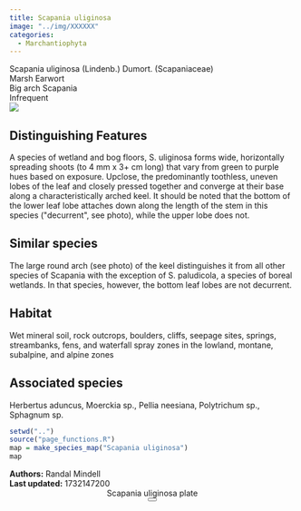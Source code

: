 ```yaml
---
title: Scapania uliginosa
image: "../img/XXXXXX"
categories:
  - Marchantiophyta
---
```


<div class="info-panel">
 <div class="info-top">
  <div class="taxon-scientific"><span class="taxon-name">Scapania uliginosa</span> <span class="taxon-authority">(Lindenb.) Dumort.</span> <span class="taxon-family">(Scapaniaceae)</span></div>
  <div class="taxon-common">Marsh Earwort</div>
 </div>
 <div class="info-bottom">
  <div class="taxon-qnd">Big arch Scapania</div>
  <div class="taxon-abundance">Infrequent</div>
 </div>
</div>
<div class="imerss-content-frame">
 <div class="imerss-image-header">
  <div class="imerss-image-holder imerss-column-left" data-toggle="tooltip" style="background-image: url(../img/XXXXXX)" title="XXXXXX">
  </div>

  <div class="imerss-image-holder imerss-column-right" data-toggle="tooltip" style="background-image: url(../img/XXXXXX)" title="XXXXXX">
  </div>
 
 </div>
 <div class="imerss-content-lower">
  <div class="imerss-column-left">
  <div class="tab-microscope" data-micromodal-trigger="modal-plate">
  <img src="../img/bryo guide microscope.png"/>
  </div>

<h2>Distinguishing Features</h2>

A species of wetland and bog floors, S. uliginosa forms wide, horizontally spreading shoots (to 4 mm x 3+ cm long) that vary from green to purple hues based on exposure. Upclose, the predominantly toothless, uneven lobes of the leaf and closely pressed together and converge at their base along a characteristically arched keel. It should be noted that the bottom of the lower leaf lobe attaches down along the length of the stem in this species (&quot;decurrent&quot;, see photo), while the upper lobe does not.

<h2>Similar species</h2>

The large round arch (see photo) of the keel distinguishes it from all other species of Scapania with the exception of S. paludicola, a species of boreal wetlands. In that species, however, the bottom leaf lobes are not decurrent.

<h2>Habitat</h2>

Wet mineral soil, rock outcrops, boulders, cliffs, seepage sites, springs, streambanks, fens, and waterfall spray zones in the lowland, montane, subalpine, and alpine zones

<h2>Associated species</h2>

Herbertus aduncus, Moerckia sp., Pellia neesiana, Polytrichum sp., Sphagnum sp.
</div>

<div class="imerss-column-right">

<div class="imerss-image-holder imerss-column-right" data-toggle="tooltip" style="background-image: url(../img/XXXXX)" title="XXXXX">
</div>

<div class="imerss-map-holder">
```r
setwd("..")
source("page_functions.R")
map = make_species_map("Scapania uliginosa")
map
```
</div>

</div>

</div>
</div>

<div class="taxon-footer">
 <div class="taxon-authors"><b>Authors:</b> <span>Randal Mindell</span></div>
 <div class="taxon-update"><b>Last updated:</b> <span>1732147200</span></div>
</div>

<div class="modal micromodal-slide" id="modal-plate" aria-hidden="true">
 <div class="modal__overlay" tabindex="-1" data-micromodal-close>
  <div class="modal__container" role="dialog" aria-modal="true" aria-labelledby="modal-plate-title" >
   <header class="modal__header">
   <div class="modal__title" id="modal-plate-title">
  Scapania uliginosa plate
   </div>
   <button class="modal__close" aria-label="Close" data-micromodal-close></button>
   </header>
  <div class="modal__content" id="modal-plate-content">
   <div class="imerss-image-holder" data-toggle="tooltip" style="background-image: url(../img/XXXXX)" title="XXXXX">
  </div>
  </div>
  </div>
 </div>
</div>

<script src="../js/micromodal.min.js"></script>
<link href="../css/style-taxon.css" rel="stylesheet">
<link href="../css/micromodal.css" rel="stylesheet">

<script>
MicroModal.init();
</script>

